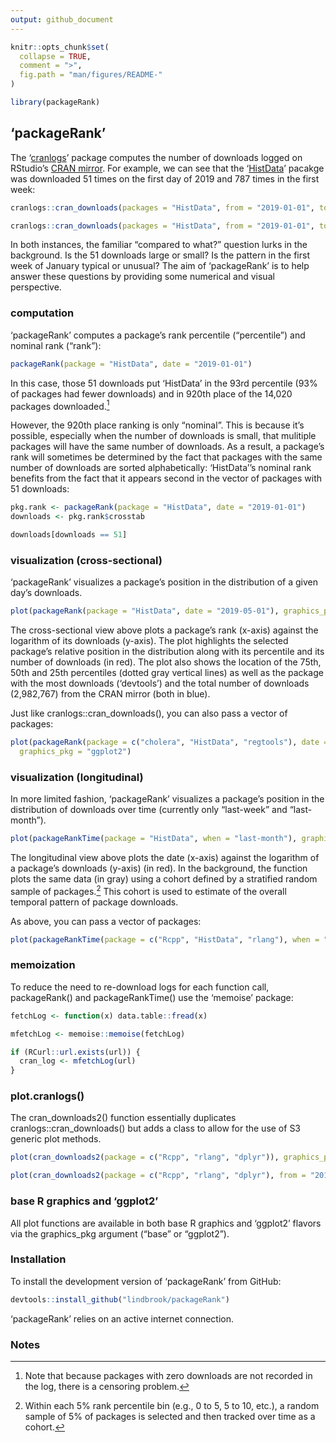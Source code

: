 ```yaml
---
output: github_document
---
```


<!-- README.md is generated from README.Rmd. Please edit that file -->

```r
knitr::opts_chunk$set(
  collapse = TRUE,
  comment = ">",
  fig.path = "man/figures/README-"
)
```

```r
library(packageRank)
```

## ‘packageRank’

The '[cranlogs](https://cran.r-project.org/package=cranlogs)' package computes the number of downloads logged on RStudio's [CRAN mirror](http://cran-logs.rstudio.com). For example, we can see that the '[HistData](https://cran.r-project.org/package=HistData)' pacakge was downloaded 51 times on the first day of 2019 and 787 times in the first week:

```r
cranlogs::cran_downloads(packages = "HistData", from = "2019-01-01", to = "2019-01-01")
```

```r
cranlogs::cran_downloads(packages = "HistData", from = "2019-01-01", to = "2019-01-07")
```

In both instances, the familiar "compared to what?" question lurks in the background. Is the 51 downloads large or small? Is the pattern in the first week of January typical or unusual? The aim of 'packageRank' is to help answer these questions by providing some numerical and visual perspective.

### computation

‘packageRank’ computes a package's rank percentile ("percentile") and nominal rank ("rank"):

```r
packageRank(package = "HistData", date = "2019-01-01")
```
In this case, those 51 downloads put 'HistData' in the 93rd percentile
(93% of packages had fewer downloads) and in 920th place of the 14,020 packages downloaded.^[Note that because packages with zero downloads are not recorded in the log, there is a censoring problem.]

However, the 920th place ranking is only "nominal". This is because it's possible, especially when the number of downloads is small, that mulitiple packages will have the same number of downloads. As a result, a package's rank will sometimes be determined by the fact that packages with the same number of downloads are sorted alphabetically: 'HistData''s nominal rank benefits from the fact that it appears second in the vector of packages with 51 downloads:

```r
pkg.rank <- packageRank(package = "HistData", date = "2019-01-01")
downloads <- pkg.rank$crosstab

downloads[downloads == 51]
```

### visualization (cross-sectional)

‘packageRank’ visualizes a package's position in the distribution of a given day's downloads.

```r
plot(packageRank(package = "HistData", date = "2019-05-01"), graphics_pkg = "base")
```

The cross-sectional view above plots a package's rank (x-axis) against the logarithm of its downloads (y-axis). The plot highlights the selected package's relative position in the distribution along with its percentile and its number of downloads (in red). The plot also shows the location of the 75th, 50th and 25th percentiles (dotted gray vertical lines) as well as the package with the most downloads ('devtools') and the total number of downloads (2,982,767) from the CRAN mirror (both in blue).

Just like cranlogs::cran_downloads(), you can also pass a vector of packages:

```r
plot(packageRank(package = c("cholera", "HistData", "regtools"), date = "2019-05-01"),
  graphics_pkg = "ggplot2")
```

### visualization (longitudinal)

In more limited fashion, ‘packageRank’ visualizes a package's position in the distribution of downloads over time (currently only "last-week" and "last-month").

```r
plot(packageRankTime(package = "HistData", when = "last-month"), graphics_pkg = "base")
```
The longitudinal view above plots the date (x-axis) against the logarithm of a package's downloads (y-axis) (in red). In the background, the function plots the same data (in gray) using a cohort defined by a stratified random sample of packages.^[Within each 5% rank percentile bin (e.g., 0 to 5, 5 to 10, etc.), a random sample of 5% of packages is selected and then tracked over time as a cohort.] This cohort is used to estimate of the overall temporal pattern of package downloads.

As above, you can pass a vector of packages:

```r
plot(packageRankTime(package = c("Rcpp", "HistData", "rlang"), when = "last-month"))
```

### memoization

To reduce the need to re-download logs for each function call, packageRank() and packageRankTime() use the 'memoise' package:

```r
fetchLog <- function(x) data.table::fread(x)

mfetchLog <- memoise::memoise(fetchLog)

if (RCurl::url.exists(url)) {
  cran_log <- mfetchLog(url)
}
```

### plot.cranlogs()

The cran_downloads2() function essentially duplicates cranlogs::cran_downloads() but adds a class to allow for the use of S3 generic plot methods.

```r
plot(cran_downloads2(package = c("Rcpp", "rlang", "dplyr")), graphics_pkg = "base")
```

```r
plot(cran_downloads2(package = c("Rcpp", "rlang", "dplyr"), from = "2019-01-01", to = "2019-01-31"))
```

### base R graphics and 'ggplot2'

All plot functions are available in both base R graphics and 'ggplot2' flavors via the graphics_pkg argument ("base" or "ggplot2").


### Installation

To install the development version of 'packageRank' from GitHub:

```r
devtools::install_github("lindbrook/packageRank")
```

'packageRank' relies on an active internet connection.

### Notes
